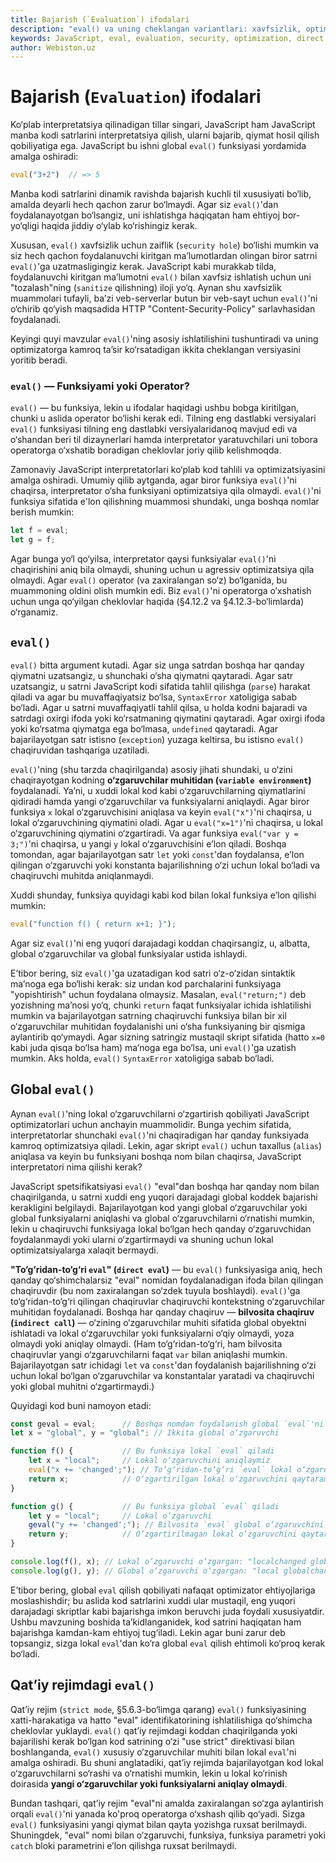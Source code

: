 ```yaml
---
title: Bajarish (`Evaluation`) ifodalari
description: "eval() va uning cheklangan variantlari: xavfsizlik, optimizatsiya ta’siri, lokal vs global eval, qat’iy rejimdagi cheklovlar va amaliy alternativlar."
keywords: JavaScript, eval, evaluation, security, optimization, direct eval, indirect eval, strict mode, CSP
author: Webiston.uz
---
```


# Bajarish (`Evaluation`) ifodalari

Ko‘plab interpretatsiya qilinadigan tillar singari, JavaScript ham JavaScript manba kodi satrlarini interpretatsiya qilish, ularni bajarib, qiymat hosil qilish qobiliyatiga ega. JavaScript bu ishni global `eval()` funksiyasi yordamida amalga oshiradi:

``` js
eval("3+2")  // => 5
```

Manba kodi satrlarini dinamik ravishda bajarish kuchli til xususiyati bo‘lib, amalda deyarli hech qachon zarur bo‘lmaydi. Agar siz `eval()`'dan foydalanayotgan bo‘lsangiz, uni ishlatishga haqiqatan ham ehtiyoj bor-yo‘qligi haqida jiddiy o‘ylab ko‘rishingiz kerak.

Xususan, `eval()` xavfsizlik uchun zaiflik (`security hole`) bo‘lishi mumkin va siz hech qachon foydalanuvchi kiritgan ma’lumotlardan olingan biror satrni `eval()`'ga uzatmasligingiz kerak. JavaScript kabi murakkab tilda, foydalanuvchi kiritgan ma’lumotni `eval()` bilan xavfsiz ishlatish uchun uni "tozalash"ning (`sanitize` qilishning) iloji yo‘q. Aynan shu xavfsizlik muammolari tufayli, ba’zi veb-serverlar butun bir veb-sayt uchun `eval()`'ni o‘chirib qo‘yish maqsadida HTTP "Content-Security-Policy" sarlavhasidan foydalanadi.

Keyingi quyi mavzular `eval()`'ning asosiy ishlatilishini tushuntiradi va uning optimizatorga kamroq ta’sir ko‘rsatadigan ikkita cheklangan versiyasini yoritib beradi.

<Callout type='info'>

### `eval()` — Funksiyami yoki Operator?

`eval()` — bu funksiya, lekin u ifodalar haqidagi ushbu bobga kiritilgan, chunki u aslida operator bo‘lishi kerak edi. Tilning eng dastlabki versiyalari `eval()` funksiyasi tilning eng dastlabki versiyalaridanoq mavjud edi va o‘shandan beri til dizaynerlari hamda interpretator yaratuvchilari uni tobora operatorga o‘xshatib boradigan cheklovlar joriy qilib kelishmoqda.

Zamonaviy JavaScript interpretatorlari ko‘plab kod tahlili va optimizatsiyasini amalga oshiradi. Umumiy qilib aytganda, agar biror funksiya `eval()`'ni chaqirsa, interpretator o‘sha funksiyani optimizatsiya qila olmaydi. `eval()`'ni funksiya sifatida e'lon qilishning muammosi shundaki, unga boshqa nomlar berish mumkin:

``` js
let f = eval;
let g = f;
```

Agar bunga yo‘l qo‘yilsa, interpretator qaysi funksiyalar `eval()`'ni chaqirishini aniq bila olmaydi, shuning uchun u agressiv optimizatsiya qila olmaydi. Agar `eval()` operator (va zaxiralangan so‘z) bo‘lganida, bu muammoning oldini olish mumkin edi. Biz `eval()`'ni operatorga o‘xshatish uchun unga qo‘yilgan cheklovlar haqida (§4.12.2 va §4.12.3-bo‘limlarda) o‘rganamiz.
</Callout>

## `eval()`

`eval()` bitta argument kutadi. Agar siz unga satrdan boshqa har qanday qiymatni uzatsangiz, u shunchaki o‘sha qiymatni qaytaradi. Agar satr uzatsangiz, u satrni JavaScript kodi sifatida tahlil qilishga (`parse`) harakat qiladi va agar bu muvaffaqiyatsiz bo‘lsa, `SyntaxError` xatoligiga sabab bo‘ladi. Agar u satrni muvaffaqiyatli tahlil qilsa, u holda kodni bajaradi va satrdagi oxirgi ifoda yoki ko‘rsatmaning qiymatini qaytaradi. Agar oxirgi ifoda yoki ko‘rsatma qiymatga ega bo‘lmasa, `undefined` qaytaradi. Agar bajarilayotgan satr istisno (`exception`) yuzaga keltirsa, bu istisno `eval()` chaqiruvidan tashqariga uzatiladi.

`eval()`'ning (shu tarzda chaqirilganda) asosiy jihati shundaki, u o‘zini chaqirayotgan kodning **o‘zgaruvchilar muhitidan (`variable environment`)** foydalanadi. Ya’ni, u xuddi lokal kod kabi o‘zgaruvchilarning qiymatlarini qidiradi hamda yangi o‘zgaruvchilar va funksiyalarni aniqlaydi. Agar biror funksiya `x` lokal o‘zgaruvchisini aniqlasa va keyin `eval("x")`'ni chaqirsa, u lokal o‘zgaruvchining qiymatini oladi. Agar u `eval("x=1")`'ni chaqirsa, u lokal o‘zgaruvchining qiymatini o‘zgartiradi. Va agar funksiya `eval("var y = 3;")`'ni chaqirsa, u yangi `y` lokal o‘zgaruvchisini e’lon qiladi. Boshqa tomondan, agar bajarilayotgan satr `let` yoki `const`'dan foydalansa, e’lon qilingan o‘zgaruvchi yoki konstanta bajarilishning o‘zi uchun lokal bo‘ladi va chaqiruvchi muhitda aniqlanmaydi.

Xuddi shunday, funksiya quyidagi kabi kod bilan lokal funksiya e’lon qilishi mumkin:

``` js
eval("function f() { return x+1; }");
```

Agar siz `eval()`'ni eng yuqori darajadagi koddan chaqirsangiz, u, albatta, global o‘zgaruvchilar va global funksiyalar ustida ishlaydi.

E’tibor bering, siz `eval()`'ga uzatadigan kod satri o‘z-o‘zidan sintaktik ma’noga ega bo‘lishi kerak: siz undan kod parchalarini funksiyaga "yopishtirish" uchun foydalana olmaysiz. Masalan, `eval("return;")` deb yozishning ma’nosi yo‘q, chunki `return` faqat funksiyalar ichida ishlatilishi mumkin va bajarilayotgan satrning chaqiruvchi funksiya bilan bir xil o‘zgaruvchilar muhitidan foydalanishi uni o‘sha funksiyaning bir qismiga aylantirib qo‘ymaydi. Agar sizning satringiz mustaqil skript sifatida (hatto `x=0` kabi juda qisqa bo‘lsa ham) ma’noga ega bo‘lsa, uni `eval()`'ga uzatish mumkin. Aks holda, `eval()` `SyntaxError` xatoligiga sabab bo‘ladi.

## Global `eval()`

Aynan `eval()`'ning lokal o‘zgaruvchilarni o‘zgartirish qobiliyati JavaScript optimizatorlari uchun anchayin muammolidir. Bunga yechim sifatida, interpretatorlar shunchaki `eval()`'ni chaqiradigan har qanday funksiyada kamroq optimizatsiya qiladi. Lekin, agar skript `eval()` uchun taxallus (`alias`) aniqlasa va keyin bu funksiyani boshqa nom bilan chaqirsa, JavaScript interpretatori nima qilishi kerak?

JavaScript spetsifikatsiyasi `eval()` "eval"dan boshqa har qanday nom bilan chaqirilganda, u satrni xuddi eng yuqori darajadagi global koddek bajarishi kerakligini belgilaydi. Bajarilayotgan kod yangi global o‘zgaruvchilar yoki global funksiyalarni aniqlashi va global o‘zgaruvchilarni o‘rnatishi mumkin, lekin u chaqiruvchi funksiyaga lokal bo‘lgan hech qanday o‘zgaruvchidan foydalanmaydi yoki ularni o‘zgartirmaydi va shuning uchun lokal optimizatsiyalarga xalaqit bermaydi.

**"To‘g‘ridan-to‘g‘ri `eval`" (`direct eval`)** — bu `eval()` funksiyasiga aniq, hech qanday qo‘shimchalarsiz "eval" nomidan foydalanadigan ifoda bilan qilingan chaqiruvdir (bu nom zaxiralangan so‘zdek tuyula boshlaydi). `eval()`'ga to‘g‘ridan-to‘g‘ri qilingan chaqiruvlar chaqiruvchi kontekstning o‘zgaruvchilar muhitidan foydalanadi. Boshqa har qanday chaqiruv — **bilvosita chaqiruv (`indirect call`)** — o‘zining o‘zgaruvchilar muhiti sifatida global obyektni ishlatadi va lokal o‘zgaruvchilar yoki funksiyalarni o‘qiy olmaydi, yoza olmaydi yoki aniqlay olmaydi. (Ham to‘g‘ridan-to‘g‘ri, ham bilvosita chaqiruvlar yangi o‘zgaruvchilarni faqat `var` bilan aniqlashi mumkin. Bajarilayotgan satr ichidagi `let` va `const`'dan foydalanish bajarilishning o‘zi uchun lokal bo‘lgan o‘zgaruvchilar va konstantalar yaratadi va chaqiruvchi yoki global muhitni o‘zgartirmaydi.)

Quyidagi kod buni namoyon etadi:

``` js
const geval = eval;      // Boshqa nomdan foydalanish global `eval`'ni amalga oshiradi
let x = "global", y = "global"; // Ikkita global o‘zgaruvchi

function f() {           // Bu funksiya lokal `eval` qiladi
    let x = "local";     // Lokal o‘zgaruvchini aniqlaymiz
    eval("x += 'changed';"); // To‘g‘ridan-to‘g‘ri `eval` lokal o‘zgaruvchini o‘zgartiradi
    return x;            // O‘zgartirilgan lokal o‘zgaruvchini qaytaramiz
}

function g() {           // Bu funksiya global `eval` qiladi
    let y = "local";     // Lokal o‘zgaruvchi
    geval("y += 'changed';"); // Bilvosita `eval` global o‘zgaruvchini o‘zgartiradi
    return y;            // O‘zgartirilmagan lokal o‘zgaruvchini qaytaramiz
}

console.log(f(), x); // Lokal o‘zgaruvchi o‘zgargan: "localchanged global" ni chiqaradi
console.log(g(), y); // Global o‘zgaruvchi o‘zgargan: "local globalchanged" ni chiqaradi
```

E’tibor bering, global `eval` qilish qobiliyati nafaqat optimizator ehtiyojlariga moslashishdir; bu aslida kod satrlarini xuddi ular mustaqil, eng yuqori darajadagi skriptlar kabi bajarishga imkon beruvchi juda foydali xususiyatdir. Ushbu mavzuning boshida ta’kidlanganidek, kod satrini haqiqatan ham bajarishga kamdan-kam ehtiyoj tug‘iladi. Lekin agar buni zarur deb topsangiz, sizga lokal `eval`'dan ko‘ra global `eval` qilish ehtimoli ko‘proq kerak bo‘ladi.

## Qat’iy rejimdagi `eval()`

Qat’iy rejim (`strict mode`, §5.6.3-bo‘limga qarang) `eval()` funksiyasining xatti-harakatiga va hatto "eval" identifikatorining ishlatilishiga qo‘shimcha cheklovlar yuklaydi. `eval()` qat’iy rejimdagi koddan chaqirilganda yoki bajarilishi kerak bo‘lgan kod satrining o‘zi "use strict" direktivasi bilan boshlanganda, `eval()` xususiy o‘zgaruvchilar muhiti bilan lokal `eval`'ni amalga oshiradi. Bu shuni anglatadiki, qat’iy rejimda bajarilayotgan kod lokal o‘zgaruvchilarni so‘rashi va o‘rnatishi mumkin, lekin u lokal ko‘rinish doirasida **yangi o‘zgaruvchilar yoki funksiyalarni aniqlay olmaydi**.

Bundan tashqari, qat’iy rejim "eval"ni amalda zaxiralangan so‘zga aylantirish orqali `eval()`'ni yanada ko'proq operatorga o‘xshash qilib qo‘yadi. Sizga `eval()` funksiyasini yangi qiymat bilan qayta yozishga ruxsat berilmaydi. Shuningdek, "eval" nomi bilan o‘zgaruvchi, funksiya, funksiya parametri yoki `catch` bloki parametrini e’lon qilishga ruxsat berilmaydi.